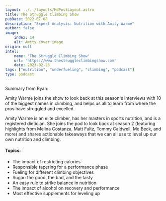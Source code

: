 ```yaml
---
layout: ../../layouts/MdPostLayout.astro
title: The Struggle Climbing Show
pubDate: 2022-07-08
description: "Expert Analysis: Nutrition with Amity Warme" 
author: false
image: 
    index: 14
    alt: Amity cover image
origin: null
intel: 
    name: 'The Struggle Climbing Show'
    url: 'https://www.thestruggleclimbingshow.com'
    date: 2023-02-23
tags: ["nutrition", "underfueling", "climbing", "podcast"]
type: podcast
---
```

Summary from Ryan:

Amity Warme joins the show to look back at this season's interviews with 10 of the biggest names in climbing, and helps us all to learn from where the pros have struggled and excelled.

Amity Warme is an elite climber, has her masters in sports nutrition, and is a registered dietician. She joins the pod to look back at season 2 (featuring highlights from Melina Costanza, Matt Fultz, Tommy Caldwell, Mo Beck, and more) and shares actionable takeaways that we can all use to level up our own nutrition and climbing.

#### Topics: 
* The impact of restricting calories 
* Responsible tapering for a performance phase 
* Fueling for different climbing objectives 
* Sugar: the good, the bad, and the tasty 
* An easy rule to strike balance in nutrition
* The impact of alcohol on recovery and performance 
* Most effective supplements for leveling up